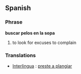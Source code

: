 ==Spanish==
===Phrase===
'''buscar pelos en la sopa'''
# to look for excuses to complain

=== Translations ===
*[[Interlingua]] : [[preste a plangiar]]
